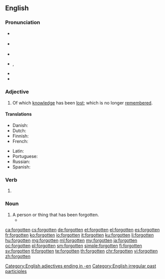 ==English==

===Pronunciation===
* {{a|GenAm}} {{IPA|/fɚˈɡɑt.n̩/|lang=en}}
*: {{a|New England}} {{IPA|/fəˈɡʌt.n̩/|/fɚˈɡʌt.n̩/|lang=en}}
* {{a|RP}} {{IPA|/fəˈɡɒt.n̩/|lang=en}}
* {{audio|en-us-forgotten.ogg|Audio (US)|lang=en}}
* {{audio|en-us-ne-forgotten.ogg|Audio (New England)|lang=en}}, {{audio|en-us-ne-2-forgotten.ogg|Audio (New England)|lang=en}}
* {{rhymes|ɒtən|lang=en}}
* {{hyphenation|for|got|ten|lang=en}}

===Adjective===
{{en-adj}}

# Of which [[knowledge]] has been [[lost]]; which is no longer [[remember]]ed.

====Translations====
{{trans-top|of which knowledge has been lost, which is no longer remembered}}
* Danish: {{t|da|glemt}}
* Dutch: {{t+|nl|vergeten}}
* Finnish: {{t|fi|unohdettu}}
* French: {{t+|fr|oublié}}
{{trans-mid}}
* Latin: {{t|la|oblitus}}
* Portuguese: {{t+|pt|esquecido}}
* Russian: {{t+|ru|забытый|tr=zabýtyj}}
* Spanish: {{t+|es|olvidado}}
{{trans-bottom}}

===Verb===
{{head|en}}

# {{past participle of|forget|lang=en}}

===Noun===
{{en-noun}}

# A person or thing that has been forgotten.
#* {{quote-news|year=2007|date=December 31|author=Alan Feuer|title=Headliners of 07: A Subway Savior, Rampaging Rats, and a $12 Million Dog|work=New York Times|url=http://www.nytimes.com/2007/12/31/nyregion/31onehits.html
|passage=Luckily for these unfortunate '''forgottens''', New Year is approaching, a time when, despite the intuitions of the calendar, our thoughts often turn to the past. }}

[[Category:English adjectives ending in -en]]
[[Category:English irregular past participles]]

[[ca:forgotten]]
[[cs:forgotten]]
[[de:forgotten]]
[[et:forgotten]]
[[el:forgotten]]
[[es:forgotten]]
[[fr:forgotten]]
[[ko:forgotten]]
[[io:forgotten]]
[[it:forgotten]]
[[ku:forgotten]]
[[li:forgotten]]
[[hu:forgotten]]
[[mg:forgotten]]
[[ml:forgotten]]
[[my:forgotten]]
[[ja:forgotten]]
[[oc:forgotten]]
[[pl:forgotten]]
[[sm:forgotten]]
[[simple:forgotten]]
[[fi:forgotten]]
[[sv:forgotten]]
[[tl:forgotten]]
[[te:forgotten]]
[[th:forgotten]]
[[chr:forgotten]]
[[vi:forgotten]]
[[zh:forgotten]]